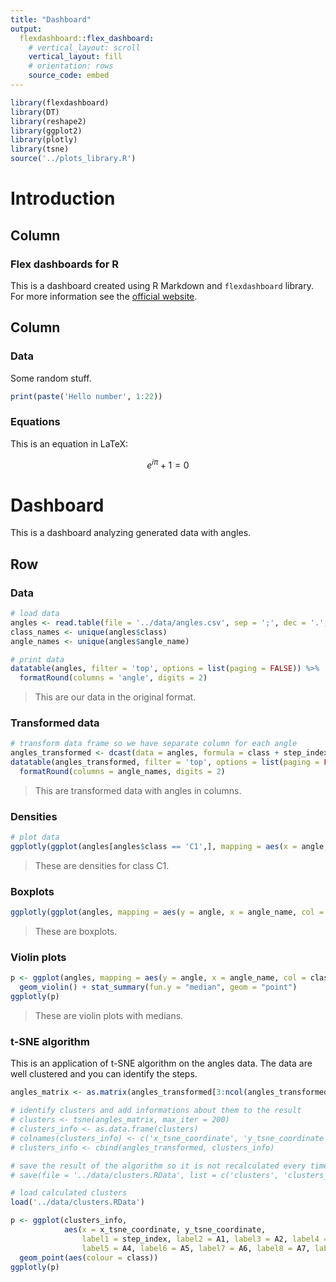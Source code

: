 ```yaml
---
title: "Dashboard"
output:
  flexdashboard::flex_dashboard:
    # vertical_layout: scroll
    vertical_layout: fill
    # orientation: rows
    source_code: embed
---
```


```r
library(flexdashboard)
library(DT)
library(reshape2)
library(ggplot2)
library(plotly)
library(tsne)
source('../plots_library.R')
```

Introduction {data-orientation=columns}
=============================================================================

Column {data-width=600}
-----------------------------------------------------------------------------

### Flex dashboards for R

This is a dashboard created using R Markdown and `flexdashboard` library.
For more information see the [official website](http://rmarkdown.rstudio.com/flexdashboard/index.html).

Column {data-width=400}
-----------------------------------------------------------------------------

### Data

Some random stuff.

```r
print(paste('Hello number', 1:22))
```


### Equations

This is an equation in LaTeX:

$$ e^{i \pi} + 1 = 0 $$


Dashboard {data-orientation=rows}
=============================================================================
This is a dashboard analyzing generated data with angles.

Row {.tabset}
-----------------------------------------------------------------------------

### Data 
```r
# load data
angles <- read.table(file = '../data/angles.csv', sep = ';', dec = '.', header = T, stringsAsFactors = F)
class_names <- unique(angles$class)
angle_names <- unique(angles$angle_name)

# print data
datatable(angles, filter = 'top', options = list(paging = FALSE)) %>%
  formatRound(columns = 'angle', digits = 2)
```

> This are our data in the original format.

### Transformed data
```r
# transform data frame so we have separate column for each angle
angles_transformed <- dcast(data = angles, formula = class + step_index ~ angle_names, value.var = 'angle')
datatable(angles_transformed, filter = 'top', options = list(paging = FALSE)) %>%
  formatRound(columns = angle_names, digits = 2)
```

> This are transformed data with angles in columns.

### Densities
```r
# plot data
ggplotly(ggplot(angles[angles$class == 'C1',], mapping = aes(x = angle, colour = angle_name)) + geom_density(adjust=2) + ggtitle('Class C1'))
```

> These are densities for class C1.

### Boxplots
```r
ggplotly(ggplot(angles, mapping = aes(y = angle, x = angle_name, col = class)) + geom_boxplot())
```

> These are boxplots.

### Violin plots
```r
p <- ggplot(angles, mapping = aes(y = angle, x = angle_name, col = class)) + 
  geom_violin() + stat_summary(fun.y = "median", geom = "point")
ggplotly(p)
```

> These are violin plots with medians.


### t-SNE algorithm

This is an application of t-SNE algorithm on the angles data. 
The data are well clustered and you can identify the steps.

```r
angles_matrix <- as.matrix(angles_transformed[3:ncol(angles_transformed)])

# identify clusters and add informations about them to the result 
# clusters <- tsne(angles_matrix, max_iter = 200)
# clusters_info <- as.data.frame(clusters)
# colnames(clusters_info) <- c('x_tsne_coordinate', 'y_tsne_coordinate')
# clusters_info <- cbind(angles_transformed, clusters_info)

# save the result of the algorithm so it is not recalculated every time
# save(file = '../data/clusters.RData', list = c('clusters', 'clusters_info'))

# load calculated clusters
load('../data/clusters.RData')

p <- ggplot(clusters_info, 
            aes(x = x_tsne_coordinate, y_tsne_coordinate,  
                label1 = step_index, label2 = A1, label3 = A2, label4 = A3,
                label5 = A4, label6 = A5, label7 = A6, label8 = A7, label9 = A8, label10 = A9)) + 
  geom_point(aes(colour = class))
ggplotly(p)
```

